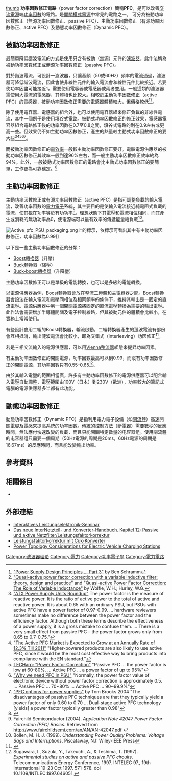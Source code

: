 [[file:Different_harmonic_line_filters.svg|thumb]]
'''功率因數修正電路'''（power factor correction）簡稱'''PFC'''，是可以改善[[交流電|交流]][[電源|電源]]端[[功率因數|功率因數]]的電路。是[[開關模式電源|開關模式電源]]中常見的電路之一。
可分為被動功率因數修正（無源功率因數修正、passive PFC）、主動功率因數修正（有源功率因數修正、active PFC）及動態功率因數修正（Dynamic PFC）。

==被動功率因數修正==
最簡單降低諧波電流的方式是使用只含有被動（無源）元件的[[电子滤波器|濾波器]]，此作法稱為被動功率因數修正或無源功率因數修正（passive PFC）。

對於諧波電流，可設計一濾波器，只讓基頻（50或60Hz）頻率的電流通過，濾波器可降低諧波電流，因此會使非線性元件的輸入電流會和線性元件比較接近。若要使功率因盡可能接近1，需要使用電容器或電感器或兩者並用。一般這類的濾波器需使用大電流的電感器，其體積也比較大。相較於主動功率因數修正（active PFC）的電感器，被動功率因數修正需要的電感器體積較大，但價格較低<ref>[http://www.nuvation.com/corporate/news/newsletter/fall2006/powersupply.html "Power Supply Design Principles ... Part 3"] {{Wayback|url=http://www.nuvation.com/corporate/news/newsletter/fall2006/powersupply.html |date=20070309134617 }} by Ben Schramm</ref><ref>[http://ieeexplore.ieee.org/xpl/freeabs_all.jsp?arnumber=1187344 "Quasi-active power factor correction with a variable inductive filter: theory, design and practice"] {{Wayback|url=http://ieeexplore.ieee.org/xpl/freeabs_all.jsp?arnumber=1187344 |date=20150403053933 }} and
[http://www.nuigalway.ie/power_electronics/projects/quasi_active.html "Quasi-active Power Factor Correction: The Role of Variable Inductance"] {{Wayback|url=http://www.nuigalway.ie/power_electronics/projects/quasi_active.html |date=20200806105647 }} by Wolfle, W.H.; Hurley, W.G.</ref>。

除了使用電容器、電感器的組合外，也可以使用電容器組來修正負載的非線性電流，其中一個例子是使用[[填谷式電路|填谷式電路]]。被動式功率因數修正的修正效果，電感器電容器組合電路修正後的功率因數在0.7至0.8之間，填谷式電路的則在0.9左右或更高一些。但效果仍不如主動功率因數修正，產生的熱量較主動式功率因數修正的要大些<ref name="effi">[http://www.xbitlabs.com/articles/coolers/display/atx-psu5_3.html "ATX Power Supply Units Roundup"] {{Wayback|url=http://www.xbitlabs.com/articles/coolers/display/atx-psu5_3.html |date=20081120040707 }}
The power factor is the measure of reactive power. It is the ratio of active power to the total of active and reactive power. It is about 0.65 with an ordinary PSU, but PSUs with active PFC have a power factor of 0.97-0.99. ... hardware reviewers sometimes make no difference between the power factor and the efficiency factor. Although both these terms describe the effectiveness of a power supply, it is a gross mistake to confuse them. ... There is a very small effect from passive PFC – the power factor grows only from 0.65 to 0.7-0.75."</ref><ref>[http://findarticles.com/p/articles/mi_m0EIN/is_2006_March_16/ai_n26797888 "The Active PFC Market is Expected to Grow at an Annually Rate of 12.3% Till 2011"] {{Wayback|url=http://findarticles.com/p/articles/mi_m0EIN/is_2006_March_16/ai_n26797888 |date=20090901140721 }}
"Higher-powered products are also likely to use active PFC, since it would be the most cost effective way to bring products into compliance with the EN standard."</ref><ref>[http://www.techarp.com/showarticle.aspx?artno=81&pgno=1 TECHarp: "Power Factor Correction"] {{Wayback|url=http://www.techarp.com/showarticle.aspx?artno=81&pgno=1 |date=20150924113721 }}
"Passive PFC ... the power factor is low at 60-80%. ... Active PFC ... a power factor of up to 95%"</ref><ref>[http://www.silverstonetek.com/tech/wh_pfc.php?area= "Why we need PFC in PSU"] {{Wayback|url=http://www.silverstonetek.com/tech/wh_pfc.php?area= |date=20081222085515 }}
"Normally, the power factor value of electronic device without power factor correction is approximately 0.5. ... Passive PFC ... 70~80% ... Active PFC ... 90~99.9%"</ref><ref>[http://www2.electronicproducts.com/PFC_options_for_power_supplies-article-taiyo-mar2004-html.aspx "PFC options for power supplies"] {{Wayback|url=http://www2.electronicproducts.com/PFC_options_for_power_supplies-article-taiyo-mar2004-html.aspx |date=20081202100831 }}
by Tom Brooks 2004
"The disadvantages of passive PFC techniques are that they typically yield a power factor of only 0.60 to 0.70 ... Dual-stage active PFC technology [yields] a power factor typically greater than 0.98"</ref>。

而被動功率因數修正的[[電效率|電效率]]一般較主動功率因數修正要好。電腦電源供應器的被動功率因數修正其效率一般到達96%左右，而一般主動功率因數修正效率約為94%。此外，一般被動式功率因數修正的電路會比主動式功率因數修正的要簡單，工作更為可靠穩定。<ref>{{Cite web |url=http://powerelectronics.com/mag/power_boosting_power_supply/ |title="Comparison between passive and active PFC solutions for a 250-W ATX application." |access-date=2012-06-06 |archive-url=https://web.archive.org/web/20120625130339/http://powerelectronics.com/mag/power_boosting_power_supply/ |archive-date=2012-06-25 |dead-url=yes }}</ref>

==主動功率因數修正==
主動功率因數修正或有源功率因數修正（active PFC）是指可調整負載的輸入電流，改善功率因數的[[電力電子|電力電子]]系統，其主要目的是使輸入電流接近純電阻式負載的電流，使其視在功率等於有功功率<ref>Fairchild Semiconductor (2004). ''Application Note 42047 Power Factor Correction (PFC) Basics.'' Retrieved from http://www.fairchildsemi.com/an/AN/AN-42047.pdf {{Wayback|url=http://www.fairchildsemi.com/an/AN/AN-42047.pdf |date=20140611063712 }}</ref>。理想狀態下其電壓和電流相位相同，而其產生或消耗的無功功率為0，使電源端可以最有效率的傳遞能量給負載<ref>Bollen, M. H. J. (1999). ''Understanding Power Quality Problems: Voltage Sags and Interruptions''. Piscataway, NJ: Wiley-IEEE Press</ref>。

[[File:Active_pfc_PSU_packaging.png|right]]上的標示，依標示可看出其中有主動功率因數修正，功率因數為0.99]]

以下是一些主動功率因數修正的分類：
* [[Boost轉換器|Boost轉換器]]（升壓）
* [[Buck轉換器|Buck轉換器]]（降壓）
* [[Buck-boost轉換器|Buck-boost轉換器]]（升降壓）
主動功率因數修正可以是單級的電能轉換，也可以是多級的電能轉換。

以電源供應器為例，Boost轉換器會放在整流二極體和主電容器之間。Boost轉換器會設法在輸入電流和電壓同相位及相同頻率的條件下，維持其輸出是一固定的直流電壓。電源供應器中另一個開關電源將固定的直流電壓轉換為需要的輸出電壓。此作法會需要增加半導體開關及電子控制線路，但其被動元件的體積會比較小，在實務上常常使用。

有些設計會用二組的Boost轉換器，輪流啟動，二組轉換器產生的漣波電流有部份會互相抵消，輸出漣波電流會比較小，即為交錯式（interleaving）功因修正<ref>{{Cite web |url=https://www.edn.com/advantages-of-interleaved-boost-converters-for-pfc/ |title=Advantages of interleaved boost converters for PFC |accessdate=2020-08-20 |archive-date=2020-08-20 |archive-url=https://web.archive.org/web/20200820132652/https://www.edn.com/advantages-of-interleaved-boost-converters-for-pfc/ |dead-url=no }}</ref>。

若是三相交流輸入的電源供應器，可以用[[Vienna整流器|Vienna整流器]]組態來提昇功率因素。

有主動功率因數修正的開關電源，功率因數最高可以到0.99，而沒有功率因數修正的開關電源，其功率因數只有0.55–0.65<ref>Sugawara, I., Suzuki, Y., Takeuchi, A., & Teshima, T. (1997). ''Experimental studies on active and passive PFC circuits''. Telecommunications Energy Conference, 1997. INTELEC 97., 19th International 19-23 Oct 1997. 571-578. doi 10.1109/INTLEC.1997.646051.</ref>。

由於其輸入電壓的範圍相當廣，許多有主動功率因數修正的電源供應器可以配合輸入電壓自動調整，電壓範圍由100V（日本）到230V（歐洲），功率較大的筆記式電腦的電源供應器多半都有此功能。

==動態功率因數修正==
動態功率因數修正（Dynamic PFC）是指利用電力電子設備（如[[閘流體|閘流體]]）高速開關[[電容|電容]]及[[電感|電感]]來提高系統的功率因數。傳統的控制方法（斷電器）需要數秒的反應時間，無法應付快速改變的負載，而且只能開關特定數量的电容器组。使用閘流體的电容器组只需要一個周期（50Hz電源的周期是20ms，60Hz電源的周期是16.67ms）的反應時間，而且能改變輸出功率。

==參考資料==
{{reflist}}
== 相關條目 ==
<!--* {{tsl|de|Oberschwingungsfilter||Oberschwingungsfilter}}-->
* {{tsl|de|Oberwellenfilter|諧波濾波器}}

== 外部連結 ==
* [http://www.ipes.ethz.ch/ipes/d_index.html Interaktives Leistungselektronik-Seminar]{{Wayback|url=http://www.ipes.ethz.ch/ipes/d_index.html |date=20161216233435 }}
* [http://www.joretronik.de/Web_NT_Buch/Kap12/Kapitel12.html Das neue InterNetzteil- und Konverter-Handbuch. Kapitel 12: Passive und aktive Netzfilter/Leistungsfaktorkorrektur]{{Wayback|url=http://www.joretronik.de/Web_NT_Buch/Kap12/Kapitel12.html |date=20200223035959 }}
* [http://www.iast.ch/sem-diplomarbeiten/2001/Aeberhard-Egger/HTML/ Leistungsfaktorkorrektur mit Cuk-Konverter]{{Wayback|url=http://www.iast.ch/sem-diplomarbeiten/2001/Aeberhard-Egger/HTML/ |date=20190904124131 }}
* [https://www.ti.com/lit/an/slla497/slla497.pdf Power Topology Considerations for Electric Vehicle Charging Stations] {{Wayback|url=https://www.ti.com/lit/an/slla497/slla497.pdf |date=20210930005808 }}
[[Category:滤波器理论|Category:滤波器理论]]
[[Category:電力|Category:電力]]
[[Category:功率電子學|Category:功率電子學]]
[[Category:電力電路|Category:電力電路]]